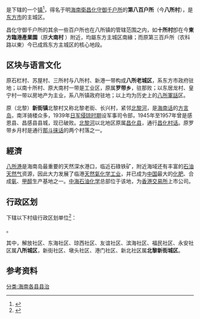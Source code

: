 {{中国乡级行政区|46/90/07/100/000}}

'''{{PAGENAMEBASE}}'''是{{PRC admin/fullname|46/90/07/100/000|3}}下辖的一个[[行政建制镇|镇]]<ref>{{PRC admin/ref sgc|{{PRC admin/parent|46/90/07/100/000}}}}</ref>，得名于明[[海南衛|海南衛]][[昌化守御千户所|昌化守御千户所]]的'''第八百户所'''（今'''八所村'''），是[[东方市|东方市]]的主城区。

昌化守御千户所的其余一些百户所也在八所镇的管辖范围之内，如'''十所村'''卽在今'''東方臨港產業園'''（原'''大南村''' {{lang|za|Diegnam}}）附近，均屬东方主城区南緣；而原第三百戶所（农科路以東）今已成爲东方主城区的核心地段。

==区块与语言文化==
原石栏村、苏屋村、三所村与八所村、新港一带构成'''八所老城区'''，系东方市政府驻地；以南十所村、原大南村一带是工业区，原属'''罗带乡'''，驻那败；以东居龙村、皇宁村一带以房地产为主业，系八所镇政府驻地；以上均为历史上的[[海南軍話|八所軍話]]区。

原（北黎）'''新街镇'''北黎村又称北黎老街、长兴村，紧邻[[北黎河|北黎河]]，是[[海南话|海南话]]的[[方言岛|方言岛]]，南洋骑楼众多，1939年[[海南日占时期|日军侵琼时期]]设军事司令部，1945年至1957年曾是感恩县、昌感县县城，现已破败。[[北黎河|北黎河]]以北地区原属[[昌化县|昌化县]]，通行[[仡隆語|昌化村话]]。原罗带乡月村是通行[[那斗徕话|那斗徕话]]的两个村落之一。

==經濟==
[[八所港|八所港]]是海南岛最重要的天然深水港口，临近石碌铁矿，附近海域还有丰富的[[石油|石油]][[天然气|天然气]]资源，因此大力发展了临港[[天然氣|天然氣]][[化学工业|化学工业]]，并已成为[[中国|中国]]最大的[[化肥|化肥]]、合成[[氨|氨]]、[[甲醇|甲醇]]生产基地之一。[[中海石油化学|中海石油化学]]总部位于该地，为[[香港交易所|香港交易所]]上市公司。

== 行政区划 ==
{{PAGENAMEBASE}}下辖以下村级行政区划单位<ref>{{PRC admin/ref sgc|46/90/07/100/000}}</ref>：

{{PRC admin/children|46/90/07/100/000}}。

其中，解放社区、东海社区、琼西社区、友谊社区、滨海社区、福民社区、永安社区属'''八所城区'''，新街社区、墩头社区、港门社区、新北社区属'''北黎新街城区'''。

== 参考资料 ==
{{reflist}}

{{海南行政区划小作品}}
{{PRC admin/navcat|46/90/07/100/000}}
[[分类:海南各县县治|分类:海南各县县治]]